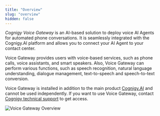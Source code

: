 ```yaml
---
title: "Overview"
slug: "overview"
hidden: false
---
```


*Cognigy Voice Gateway* is an AI-based solution to deploy voice AI Agents for automated phone conversations. It is seamlessly integrated with the Cognigy.AI platform and allows you to connect your AI Agent to your contact center.

Voice Gateway provides users with voice-based services, such as phone calls, voice assistants, and smart speakers. Also, Voice Gateway can perform various functions, such as speech recognition, natural language understanding, dialogue management, text-to-speech and speech-to-text conversion.

Voice Gateway is installed in addition to the main product [Cognigy.AI](/index) and cannot be used independently. If you want to use Voice Gateway, contact [Cognigy technical support](/help/get-help) to get access. 

<img src="/_assets/voice-gateway/VG_architecture.png" alt="Voice Gateway Overview" />
